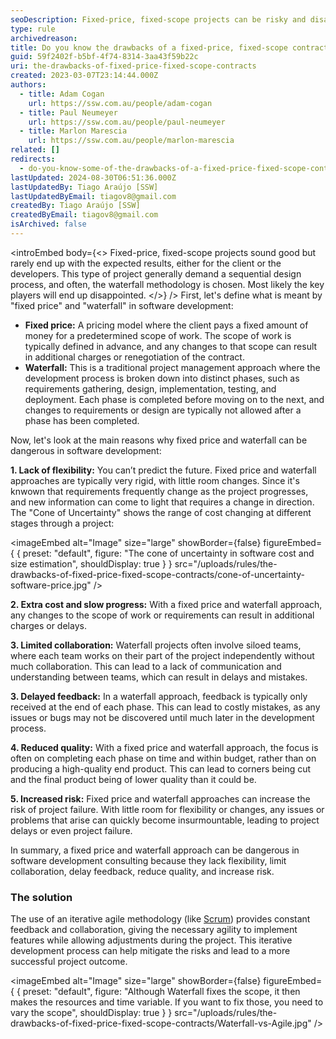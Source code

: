 ```yaml
---
seoDescription: Fixed-price, fixed-scope projects can be risky and disappointing, lacking flexibility, collaboration, and quality, leading to project delays or failure.
type: rule
archivedreason:
title: Do you know the drawbacks of a fixed-price, fixed-scope contract?
guid: 59f2402f-b5bf-4f74-8314-3aa43f59b22c
uri: the-drawbacks-of-fixed-price-fixed-scope-contracts
created: 2023-03-07T23:14:44.000Z
authors:
  - title: Adam Cogan
    url: https://ssw.com.au/people/adam-cogan
  - title: Paul Neumeyer
    url: https://ssw.com.au/people/paul-neumeyer
  - title: Marlon Marescia
    url: https://ssw.com.au/people/marlon-marescia
related: []
redirects:
  - do-you-know-some-of-the-drawbacks-of-a-fixed-price-fixed-scope-contract
lastUpdated: 2024-08-30T06:51:36.000Z
lastUpdatedBy: Tiago Araújo [SSW]
lastUpdatedByEmail: tiagov8@gmail.com
createdBy: Tiago Araújo [SSW]
createdByEmail: tiagov8@gmail.com
isArchived: false
---
```


<introEmbed
  body={<>
Fixed-price, fixed-scope projects sound good but rarely end up with the expected results, either for the client or the developers. This type of project generally demand a sequential design process, and often, the waterfall methodology is chosen. Most likely the key players will end up disappointed.
  </>}
/>
First, let's define what is meant by "fixed price" and "waterfall" in software development:

* **Fixed price:** A pricing model where the client pays a fixed amount of money for a predetermined scope of work. The scope of work is typically defined in advance, and any changes to that scope can result in additional charges or renegotiation of the contract.
* **Waterfall:** This is a traditional project management approach where the development process is broken down into distinct phases, such as requirements gathering, design, implementation, testing, and deployment. Each phase is completed before moving on to the next, and changes to requirements or design are typically not allowed after a phase has been completed.

Now, let's look at the main reasons why fixed price and waterfall can be dangerous in software development:

**1. Lack of flexibility:** You can’t predict the future. Fixed price and waterfall approaches are typically very rigid, with little room changes. Since it's knwown that requirements frequently change as the project progresses, and new information can come to light that requires a change in direction. The "Cone of Uncertainty" shows the range of cost changing at different stages through a project:


<imageEmbed
  alt="Image"
  size="large"
  showBorder={false}
  figureEmbed={ {
    preset: "default",
    figure: "The cone of uncertainty in software cost and size estimation",
    shouldDisplay: true
  } }
  src="/uploads/rules/the-drawbacks-of-fixed-price-fixed-scope-contracts/cone-of-uncertainty-software-price.jpg"
/>

**2. Extra cost and slow progress:** With a fixed price and waterfall approach, any changes to the scope of work or requirements can result in additional charges or delays.

**3. Limited collaboration:** Waterfall projects often involve siloed teams, where each team works on their part of the project independently without much collaboration. This can lead to a lack of communication and understanding between teams, which can result in delays and mistakes.

**3. Delayed feedback:** In a waterfall approach, feedback is typically only received at the end of each phase. This can lead to costly mistakes, as any issues or bugs may not be discovered until much later in the development process.

**4. Reduced quality:** With a fixed price and waterfall approach, the focus is often on completing each phase on time and within budget, rather than on producing a high-quality end product. This can lead to corners being cut and the final product being of lower quality than it could be.

**5. Increased risk:** Fixed price and waterfall approaches can increase the risk of project failure. With little room for flexibility or changes, any issues or problems that arise can quickly become insurmountable, leading to project delays or even project failure.

In summary, a fixed price and waterfall approach can be dangerous in software development consulting because they lack flexibility, limit collaboration, delay feedback, reduce quality, and increase risk.

### The solution

The use of an iterative agile methodology (like [Scrum](http://www.ssw.com.au/ssw/Consulting/Scrum.aspx)) provides constant feedback and collaboration, giving the necessary agility to implement features while allowing adjustments during the project. This iterative development process can help mitigate the risks and lead to a more successful project outcome.


<imageEmbed
  alt="Image"
  size="large"
  showBorder={false}
  figureEmbed={ {
    preset: "default",
    figure: "Although Waterfall fixes the scope, it then makes the resources and time variable. If you want to fix those, you need to vary the scope",
    shouldDisplay: true
  } }
  src="/uploads/rules/the-drawbacks-of-fixed-price-fixed-scope-contracts/Waterfall-vs-Agile.jpg"
/>
